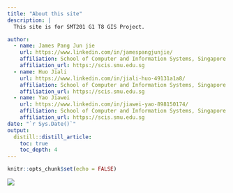 ```yaml
---
title: "About this site"
description: |
  This site is for SMT201 G1 T8 GIS Project.

author:
  - name: James Pang Jun jie
    url: https://www.linkedin.com/in/jamespangjunjie/
    affiliation: School of Computer and Information Systems, Singapore Management University
    affiliation_url: https://scis.smu.edu.sg
  - name: Huo Jiali
    url: https://www.linkedin.com/in/jiali-huo-49131a1a8/
    affiliation: School of Computer and Information Systems, Singapore Management University
    affiliation_url: https://scis.smu.edu.sg
  - name: Yao Jiawei
    url: https://www.linkedin.com/in/jiawei-yao-898150174/
    affiliation: School of Computer and Information Systems, Singapore Management University
    affiliation_url: https://scis.smu.edu.sg
date: "`r Sys.Date()`"
output:
  distill::distill_article:
    toc: true
    toc_depth: 4
---
```


```r
knitr::opts_chunk$set(echo = FALSE)
```
![](img/jcube.jpg)
